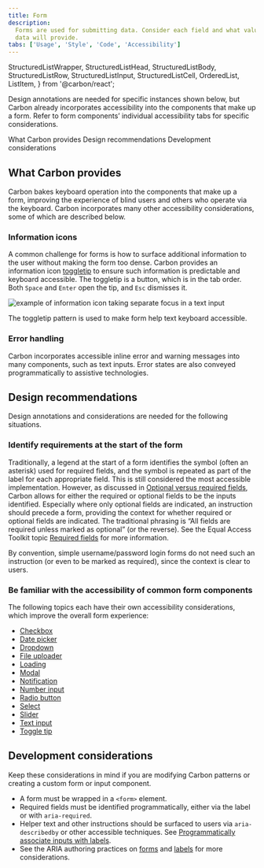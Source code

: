 ```yaml
---
title: Form
description:
  Forms are used for submitting data. Consider each field and what value the
  data will provide.
tabs: ['Usage', 'Style', 'Code', 'Accessibility']
---
```


  StructuredListWrapper,
  StructuredListHead,
  StructuredListBody,
  StructuredListRow,
  StructuredListInput,
  StructuredListCell,
  OrderedList,
  ListItem,
} from '@carbon/react';

<PageDescription>

Design annotations are needed for specific instances shown below, but Carbon
already incorporates accessibility into the components that make up a form.
Refer to form components’ individual accessibility tabs for specific
considerations.

</PageDescription>

<AnchorLinks>
  <AnchorLink>What Carbon provides</AnchorLink>
  <AnchorLink>Design recommendations</AnchorLink>
  <AnchorLink>Development considerations</AnchorLink>
</AnchorLinks>

## What Carbon provides

Carbon bakes keyboard operation into the components that make up a form,
improving the experience of blind users and others who operate via the keyboard.
Carbon incorporates many other accessibility considerations, some of which are
described below.

### Information icons

A common challenge for forms is how to surface additional information to the
user without making the form too dense. Carbon provides an information icon
[toggletip](/components/toggletip/usage) to ensure such information is
predictable and keyboard accessible. The toggletip is a button, which is in the
tab order. Both `Space` and `Enter` open the tip, and `Esc` dismisses it.

<Row>
<Column colLg={8}>

![example of information icon taking separate focus in a text input](images/form-accessibility-1.png)

<Caption>
  The toggletip pattern is used to make form help text keyboard accessible.
</Caption>

</Column>
</Row>

### Error handling

Carbon incorporates accessible inline error and warning messages into many
components, such as text inputs. Error states are also conveyed programmatically
to assistive technologies.

## Design recommendations

Design annotations and considerations are needed for the following situations.

### Identify requirements at the start of the form

Traditionally, a legend at the start of a form identifies the symbol (often an
asterisk) used for required fields, and the symbol is repeated as part of the
label for each appropriate field. This is still considered the most accessible
implementation. However, as discussed in
[Optional versus required fields](/components/form/usage/#optional-versus-required-fields),
Carbon allows for either the required or optional fields to be the inputs
identified. Especially where only optional fields are indicated, an instruction
should precede a form, providing the context for whether required or optional
fields are indicated. The traditional phrasing is “All fields are required
unless marked as optional” (or the reverse). See the Equal Access Toolkit topic
[Required fields](https://www.ibm.com/able/toolkit/design/visual/#required-fields)
for more information.

By convention, simple username/password login forms do not need such an
instruction (or even to be marked as required), since the context is clear to
users.

### Be familiar with the accessibility of common form components

The following topics each have their own accessibility considerations, which
improve the overall form experience:

- [Checkbox](/components/checkbox/accessibility)
- [Date picker](/components/date-picker/accessibility)
- [Dropdown](/components/dropdown/accessibility)
- [File uploader](/components/file-uploader/accessibility)
- [Loading](/components/loading/accessibility)
- [Modal](/components/modal/accessibility)
- [Notification](/components/notification/accessibility)
- [Number input](/components/number-input/accessibility)
- [Radio button](/components/radio-button/accessibility)
- [Select](/components/select/accessibility)
- [Slider](/components/slider/accessibility)
- [Text input](/components/text-input/accessibility)
- [Toggle tip](/components/toggle-tip/accessibility)

## Development considerations

Keep these considerations in mind if you are modifying Carbon patterns or
creating a custom form or input component.

- A form must be wrapped in a `<form>` element.
- Required fields must be identified programmatically, either via the label or
  with `aria-required`.
- Helper text and other instructions should be surfaced to users via
  `aria-describedby` or other accessible techniques. See
  [Programmatically associate inputs with labels](https://www.ibm.com/able/toolkit/develop/user-input/#inputs).
- See the ARIA authoring practices on
  [forms](https://w3c.github.io/aria-practices/#aria_lh_form) and
  [labels](https://w3c.github.io/aria-practices/#naming_with_labels) for more
  considerations.
